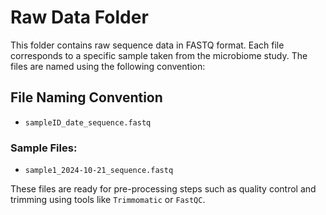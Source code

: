 
# Raw Data Folder

This folder contains raw sequence data in FASTQ format. Each file corresponds to a specific sample taken from the microbiome study. The files are named using the following convention:

## File Naming Convention
- `sampleID_date_sequence.fastq`

### Sample Files:
- `sample1_2024-10-21_sequence.fastq`

These files are ready for pre-processing steps such as quality control and trimming using tools like `Trimmomatic` or `FastQC`.

